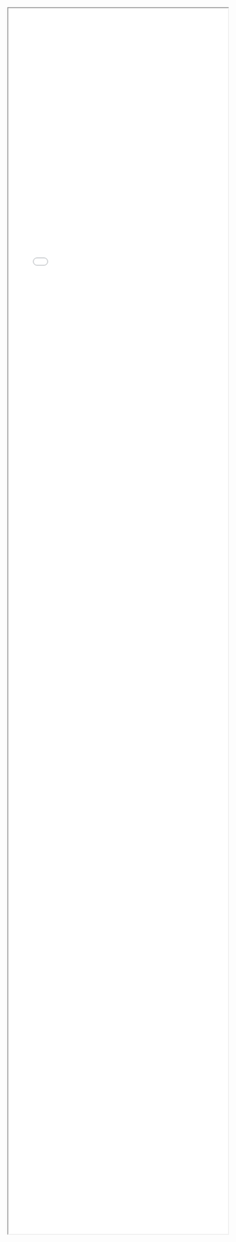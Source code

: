 <iframe style="width:100%; height: 70vh;" src="html/map_liverpool_2016_residence_mean.html" title="Map"></iframe>

